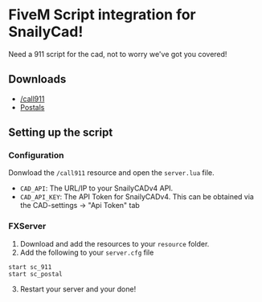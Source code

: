 # FiveM Script integration for SnailyCad!

Need a 911 script for the cad, not to worry we've got you covered!

## Downloads

- [/call911](/downloads/sc_911.zip)
- [Postals](/downloads/postals.zip)

## Setting up the script

### Configuration

Donwload the `/call911` resource and open the `server.lua` file.

- `CAD_API`: The URL/IP to your SnailyCADv4 API.
- `CAD_API_KEY`: The API Token for SnailyCADv4. This can be obtained via the CAD-settings -> "Api Token" tab

### FXServer

1. Download and add the resources to your `resource` folder.
2. Add the following to your `server.cfg` file

```
start sc_911
start sc_postal
```

3. Restart your server and your done!
